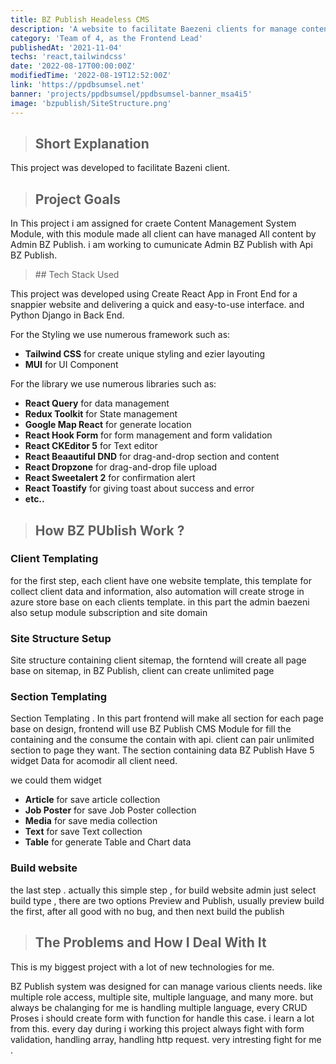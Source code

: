 ```yaml
---
title: BZ Publish Headeless CMS
description: 'A website to facilitate Baezeni clients for manage content.'
category: 'Team of 4, as the Frontend Lead'
publishedAt: '2021-11-04'
techs: 'react,tailwindcss'
date: '2022-08-17T00:00:00Z'
modifiedTime: '2022-08-19T12:52:00Z'
link: 'https://ppdbsumsel.net'
banner: 'projects/ppdbsumsel/ppdbsumsel-banner_msa4i5'
image: 'bzpublish/SiteStructure.png'
---
```


> ## Short Explanation

This project was developed to facilitate Bazeni client.

> ## Project Goals

In This project i am assigned for craete Content Management System Module, with this module made all client can have managed All content by Admin BZ Publish. i am working to cumunicate Admin BZ Publish with Api BZ Publish.

<blockquote className='with-icons'>
  ## Tech Stack Used
  <div className='not-prose mt-2'></div>
</blockquote>

This project was developed using Create React App in Front End for a snappier website and delivering a quick and easy-to-use interface. and Python Django in Back End.

For the Styling we use numerous framework such as:

- **Tailwind CSS** for create unique styling and ezier layouting
- **MUI** for UI Component

For the library we use numerous libraries such as:

- **React Query** for data management
- **Redux Toolkit** for State management
- **Google Map React** for generate location
- **React Hook Form** for form management and form validation
- **React CKEditor 5** for Text editor
- **React Beaautiful DND** for drag-and-drop section and content
- **React Dropzone** for drag-and-drop file upload
- **React Sweetalert 2** for confirmation alert
- **React Toastify** for giving toast about success and error
- **etc..**

> ## How BZ PUblish Work ?

### Client Templating

for the first step, each client have one website template, this template for collect client data and information, also automation will create stroge in azure store base on each clients template.
in this part the admin baezeni also setup module subscription and site domain

### Site Structure Setup

Site structure containing client sitemap, the forntend will create all page base on sitemap, in BZ Publish, client can create unlimited page

### Section Templating

Section Templating . In this part frontend will make all section for each page base on design, frontend will use BZ Publish CMS Module for fill the containing
and the consume the contain with api. client can pair unlimited section to page they want.
The section containing data BZ Publish Have 5 widget Data for acomodir all client need.

we could them widget

- **Article** for save article collection
- **Job Poster** for save Job Poster collection
- **Media** for save media collection
- **Text** for save Text collection
- **Table** for generate Table and Chart data

### Build website

the last step . actually this simple step , for build website admin just select build type , there are two options Preview and Publish, usually preview build the first, after all good with no bug, and then next build the publish

> ## The Problems and How I Deal With It

This is my biggest project with a lot of new technologies for me.

BZ Publish system was designed for can manage various clients needs. like multiple role access, multiple site, multiple language, and many more. but always be chalanging for me is handling multiple language,  every CRUD Proses i should create form with function for handle this case. i learn a lot from this. every day during i working this project always fight with form validation, handling array, handling http request. very intresting fight for me .
